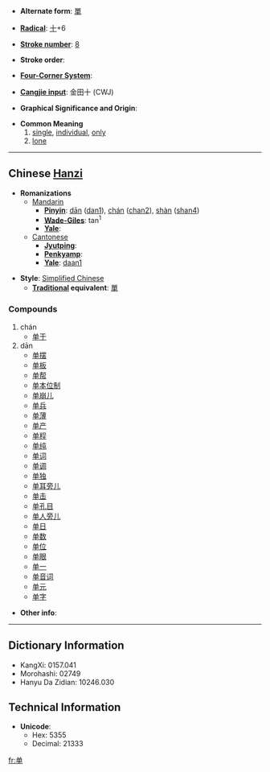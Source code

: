 * '''Alternate form''': [[單]]

* '''[[Wiktionary:Chinese radical index| Radical]]''': [[Wiktionary:Chinese radical index 十|十]]+6

* '''[[Wiktionary:Chinese total strokes index|Stroke number]]''': [[Wiktionary:Chinese total strokes index 8|8]]

* '''Stroke order''': 

* '''[[Wiktionary:Chinese four corner index|Four-Corner System]]''': 

* '''[[Wiktionary:Chinese Cangjie index|Cangjie input]]''': 金田十 (CWJ)

* '''Graphical Significance and Origin''': 

* '''Common Meaning'''
*# [[single]], [[individual]], [[only]]
*# [[lone]]

----

== Chinese [[Hanzi]] ==

* '''Romanizations'''
** [[Mandarin]]
*** '''[[Pinyin]]''': [[dān]] ([[dan1]]), [[chán]] ([[chan2]]), [[shàn]] ([[shan4]])
*** '''[[Wade-Giles]]''': tan<sup>1</sup>
*** '''[[Yale]]''': 
**[[Cantonese]]
***'''[[Jyutping]]''':
***'''[[Penkyamp]]''': 
***'''[[Yale]]''': [[daan1]]

* '''Style''': [[Simplified Chinese]] 
** '''[[Traditional Chinese|Traditional]] equivalent''': [[單]]

===Compounds===
#chán
#*[[单于]]
#dān
#*[[单摆]]
#*[[单板]]
#*[[单帮]]
#*[[单本位制]]
#*[[单崩儿]]
#*[[单兵]]
#*[[单薄]]
#*[[单产]]
#*[[单程]]
#*[[单纯]]
#*[[单词]]
#*[[单调]]
#*[[单独]]
#*[[单耳旁儿]]
#*[[单击]]
#*[[单孔目]]
#*[[单人旁儿]]
#*[[单日]]
#*[[单数]]
#*[[单位]]
#*[[单眼]]
#*[[单一]]
#*[[单音词]]
#*[[单元]]
#*[[单字]]

* '''Other info''': 

----

== Dictionary Information ==

* KangXi: 0157.041
* Morohashi: 02749
* Hanyu Da Zidian: 10246.030

== Technical Information ==

* '''Unicode''':
** Hex: 5355
** Decimal: 21333

[[fr:单]]